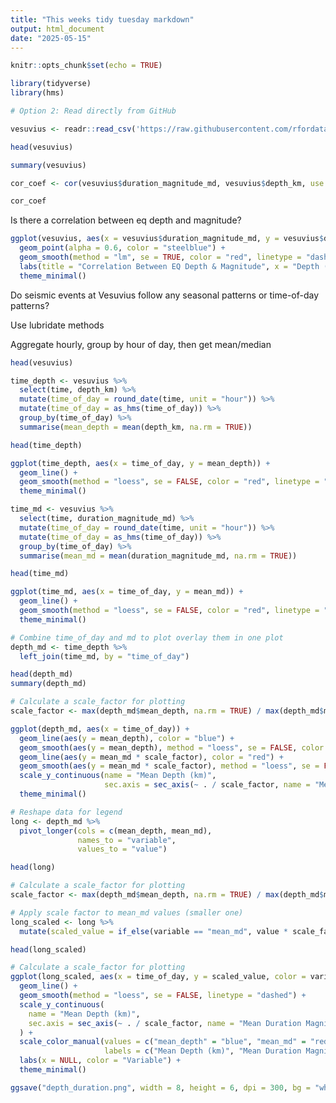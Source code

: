 ---
title: "This weeks tidy tuesday markdown"
output: html_document
date: "2025-05-15"
---

```{r setup, include=FALSE}
knitr::opts_chunk$set(echo = TRUE)
```

```{r}
library(tidyverse)
library(hms)
```


```{r}
# Option 2: Read directly from GitHub

vesuvius <- readr::read_csv('https://raw.githubusercontent.com/rfordatascience/tidytuesday/main/data/2025/2025-05-13/vesuvius.csv')
```

```{r}
head(vesuvius)
```

```{r}
summary(vesuvius)
```

```{r}
cor_coef <- cor(vesuvius$duration_magnitude_md, vesuvius$depth_km, use = "complete.obs")

cor_coef
```
Is there a correlation between eq depth and magnitude?

```{r}
ggplot(vesuvius, aes(x = vesuvius$duration_magnitude_md, y = vesuvius$depth_km)) +
  geom_point(alpha = 0.6, color = "steelblue") +
  geom_smooth(method = "lm", se = TRUE, color = "red", linetype = "dashed") +
  labs(title = "Correlation Between EQ Depth & Magnitude", x = "Depth (km)", y = "Magnitude") +
  theme_minimal()
```

Do seismic events at Vesuvius follow any seasonal patterns or time-of-day patterns?

Use lubridate methods

Aggregate hourly, group by hour of day, then get mean/median


```{r}
head(vesuvius)
```

```{r}
time_depth <- vesuvius %>%
  select(time, depth_km) %>%
  mutate(time_of_day = round_date(time, unit = "hour")) %>%
  mutate(time_of_day = as_hms(time_of_day)) %>%
  group_by(time_of_day) %>%
  summarise(mean_depth = mean(depth_km, na.rm = TRUE))

head(time_depth)
```

```{r}
ggplot(time_depth, aes(x = time_of_day, y = mean_depth)) +
  geom_line() +
  geom_smooth(method = "loess", se = FALSE, color = "red", linetype = "dashed") +
  theme_minimal()
```

```{r}
time_md <- vesuvius %>%
  select(time, duration_magnitude_md) %>%
  mutate(time_of_day = round_date(time, unit = "hour")) %>%
  mutate(time_of_day = as_hms(time_of_day)) %>%
  group_by(time_of_day) %>%
  summarise(mean_md = mean(duration_magnitude_md, na.rm = TRUE))

head(time_md)
```

```{r}
ggplot(time_md, aes(x = time_of_day, y = mean_md)) +
  geom_line() +
  geom_smooth(method = "loess", se = FALSE, color = "red", linetype = "dashed") +
  theme_minimal()
```

```{r}
# Combine time_of_day and md to plot overlay them in one plot
depth_md <- time_depth %>%
  left_join(time_md, by = "time_of_day")

head(depth_md)
summary(depth_md)
```

```{r}
# Calculate a scale_factor for plotting
scale_factor <- max(depth_md$mean_depth, na.rm = TRUE) / max(depth_md$mean_md, na.rm = TRUE)

ggplot(depth_md, aes(x = time_of_day)) +
  geom_line(aes(y = mean_depth), color = "blue") +
  geom_smooth(aes(y = mean_depth), method = "loess", se = FALSE, color = "blue", linetype = "dashed") +
  geom_line(aes(y = mean_md * scale_factor), color = "red") +
  geom_smooth(aes(y = mean_md * scale_factor), method = "loess", se = FALSE, color = "red", linetype = "dashed") +
  scale_y_continuous(name = "Mean Depth (km)",
                     sec.axis = sec_axis(~ . / scale_factor, name = "Mean Duration Magnitude (Md)")) +
  theme_minimal()
```

```{r}
# Reshape data for legend
long <- depth_md %>%
  pivot_longer(cols = c(mean_depth, mean_md),
               names_to = "variable",
               values_to = "value")

head(long)
```

```{r}
# Calculate a scale_factor for plotting
scale_factor <- max(depth_md$mean_depth, na.rm = TRUE) / max(depth_md$mean_md, na.rm = TRUE)

# Apply scale factor to mean_md values (smaller one)
long_scaled <- long %>%
  mutate(scaled_value = if_else(variable == "mean_md", value * scale_factor, value))

head(long_scaled)
```

```{r}
# Calculate a scale_factor for plotting
ggplot(long_scaled, aes(x = time_of_day, y = scaled_value, color = variable)) +
  geom_line() +
  geom_smooth(method = "loess", se = FALSE, linetype = "dashed") +
  scale_y_continuous(
    name = "Mean Depth (km)",
    sec.axis = sec_axis(~ . / scale_factor, name = "Mean Duration Magnitude (Md)")
  ) +
  scale_color_manual(values = c("mean_depth" = "blue", "mean_md" = "red"),
                     labels = c("Mean Depth (km)", "Mean Duration Magnitude (Md)")) +
  labs(x = NULL, color = "Variable") +
  theme_minimal()
```

```{r}
ggsave("depth_duration.png", width = 8, height = 6, dpi = 300, bg = "white")
```


